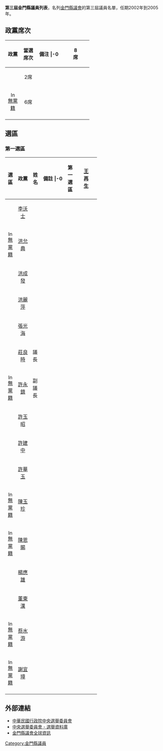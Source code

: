 '''第三屆金門縣議員列表'''，名列[[金門縣議會|金門縣議會]]的第三屆議員名單，任期2002年到2005年。

== 政黨席次 ==
{| class="wikitable" width=55%
!width=15%|政黨 !!width=15%|當選席次 !!width=25%|備注
|-0
| align="center"|{{Kmt|16px}}||align="center"|8席||align="center"|
|-
| align="center"|{{np|16px}}||align="center"|2席||align="center"|
|-
| align="center"|[[File:Independent_candidate_icon_(TW).svg|16px]] [[無黨籍|無黨籍]]||align="center"|6席||align="center"|
|-
|}

== 選區 ==
=== 第一選區 ===
{| class="wikitable" width=60%
!width=10%|選區 !!width=15%|政黨 !!width=10%|姓名 !!width=25%|備註
|-0
| rowspan="17" align="center"|第一選區||align="center"|{{Kmt|16px}}||align="center"|[[王再生|王再生]]||
|-
| align="center"|{{np|16px}}||align="center"|[[李沃士|李沃士]]||
|-
| align="center"|[[File:Independent_candidate_icon_(TW).svg|16px]] [[無黨籍|無黨籍]]||align="center"|[[洪允典|洪允典]]||
|-
| align="center"|{{Kmt|16px}}||align="center"|[[洪成發|洪成發]]||
|-
| align="center"|{{Kmt|16px}}||align="center"|[[洪麗萍|洪麗萍]]||
|-
| align="center"|{{Kmt|16px}}||align="center"|[[張光海|張光海]]||
|-
| align="center"|{{Kmt|16px}}||align="center"|[[莊良時|莊良時]]||議長
|-
| align="center"|[[File:Independent_candidate_icon_(TW).svg|16px]] [[無黨籍|無黨籍]]||align="center"|[[許永鎮|許永鎮]]||副議長
|-
| align="center"|{{Kmt|16px}}||align="center"|[[許玉昭|許玉昭]]||
|-
| align="center"|{{Kmt|16px}}||align="center"|[[許建中|許建中]]||
|-
| align="center"|{{Kmt|16px}}||align="center"|[[許華玉|許華玉]]||
|-
| align="center"|[[File:Independent_candidate_icon_(TW).svg|16px]] [[無黨籍|無黨籍]]||align="center"|[[陳玉珍|陳玉珍]]||
|-
| align="center"|[[File:Independent_candidate_icon_(TW).svg|16px]] [[無黨籍|無黨籍]]||align="center"|[[陳恩賜|陳恩賜]]||
|-
| align="center"|{{np|16px}}||align="center"|[[楊應雄|楊應雄]]||
|-
| align="center"|{{pfp|16px}}||align="center"|[[董東漢|董東漢]]||
|-
| align="center"|[[File:Independent_candidate_icon_(TW).svg|16px]] [[無黨籍|無黨籍]]||align="center"|[[蔡水游|蔡水游]]||
|-
| align="center"|[[File:Independent_candidate_icon_(TW).svg|16px]] [[無黨籍|無黨籍]]||align="center"|[[謝宜璋|謝宜璋]]||
|-
|}

== 外部連結 ==
* [http://www.cec.gov.tw 中華民國行政院中央選舉委員會] {{Wayback|url=http://www.cec.gov.tw/ |date=20200906141109 }}
* [https://web.archive.org/web/20040908044807/http://210.69.23.140/cec/cechead.asp 中央選舉委員會 - 選舉資料庫]
* [http://www.kmcc.gov.tw/ 金門縣議會全球資訊] {{Wayback|url=http://www.kmcc.gov.tw/ |date=20130813223830 }}

[[Category:金門縣議員|Category:金門縣議員]]